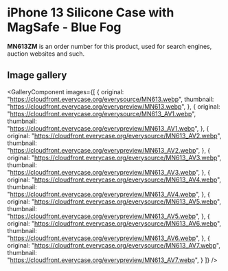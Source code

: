 
# iPhone 13 Silicone Case with MagSafe - Blue Fog

<Callout type='info' emoji='👉🏻'>**MN613ZM** is an order number for this product, used for search engines, auction websites and such.</Callout>

## Image gallery

<GalleryComponent
    images={[
      {
        original: "https://cloudfront.everycase.org/everysource/MN613.webp",
        thumbnail: "https://cloudfront.everycase.org/everypreview/MN613.webp",
      },
      {
        original: "https://cloudfront.everycase.org/everysource/MN613_AV1.webp",
        thumbnail: "https://cloudfront.everycase.org/everypreview/MN613_AV1.webp",
      },
      {
        original: "https://cloudfront.everycase.org/everysource/MN613_AV2.webp",
        thumbnail: "https://cloudfront.everycase.org/everypreview/MN613_AV2.webp",
      },
      {
        original: "https://cloudfront.everycase.org/everysource/MN613_AV3.webp",
        thumbnail: "https://cloudfront.everycase.org/everypreview/MN613_AV3.webp",
      },
      {
        original: "https://cloudfront.everycase.org/everysource/MN613_AV4.webp",
        thumbnail: "https://cloudfront.everycase.org/everypreview/MN613_AV4.webp",
      },
      {
        original: "https://cloudfront.everycase.org/everysource/MN613_AV5.webp",
        thumbnail: "https://cloudfront.everycase.org/everypreview/MN613_AV5.webp",
      },
      {
        original: "https://cloudfront.everycase.org/everysource/MN613_AV6.webp",
        thumbnail: "https://cloudfront.everycase.org/everypreview/MN613_AV6.webp",
      },
      {
        original: "https://cloudfront.everycase.org/everysource/MN613_AV7.webp",
        thumbnail: "https://cloudfront.everycase.org/everypreview/MN613_AV7.webp",
      }
    ]}
  />

